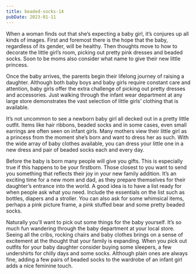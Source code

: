 ```yaml
---
title: beaded-socks-14
pubDate: 2023-01-11
---
```


When a woman finds out that she’s expecting a baby girl, it’s conjures up all kinds of images. First and foremost there is the hope that the baby, regardless of its gender, will be healthy. Then thoughts move to how to decorate the little girl’s room, picking out pretty pink dresses and beaded socks. Soon to be moms also consider what name to give their new little princess.

Once the baby arrives, the parents begin their lifelong journey of raising a daughter. Although both baby boys and baby girls require constant care and attention, baby girls offer the extra challenge of picking out pretty dresses and accessories. Just walking through the infant wear department at any large store demonstrates the vast selection of little girls’ clothing that is available. 

It’s not uncommon to see a newborn baby girl all decked out in a pretty little outfit. Items like hair ribbons, beaded socks and in some cases, even small earrings are often seen on infant girls. Many mothers view their little girl as a princess from the moment she’s born and want to dress her as such. With the wide array of baby clothes available, you can dress your little one in a new dress and pair of beaded socks each and every day.

Before the baby is born many people will give you gifts. This is especially true if this happens to be your firstborn. Those closest to you want to send you something that reflects their joy in your new family addition. It’s an exciting time for a new mom and dad, as they prepare themselves for their daughter’s entrance into the world. A good idea is to have a list ready for when people ask what you need. Include the essentials on the list such as bottles, diapers and a stroller. You can also ask for some whimsical items, perhaps a pink picture frame, a pink stuffed bear and some pretty beaded socks.

Naturally you’ll want to pick out some things for the baby yourself. It’s so much fun wandering through the baby department at your local store. Seeing all the cribs, rocking chairs and baby clothes brings on a sense of excitement at the thought that your family is expanding. When you pick out outfits for your baby daughter consider buying some sleepers, a few undershirts for chilly days and some socks. Although plain ones are always fine, adding a few pairs of beaded socks to the wardrobe of an infant girl adds a nice feminine touch.